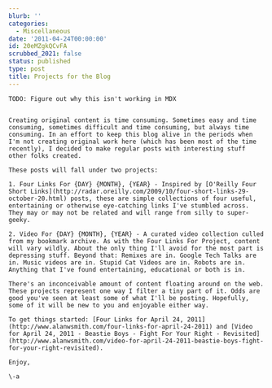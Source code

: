 ```yaml
---
blurb: ''
categories:
  - Miscellaneous
date: '2011-04-24T00:00:00'
id: 20eMZgkQCvFA
scrubbed_2021: false
status: published
type: post
title: Projects for the Blog
---
```


```
TODO: Figure out why this isn't working in MDX


Creating original content is time consuming. Sometimes easy and time consuming, sometimes difficult and time consuming, but always time consuming. In an effort to keep this blog alive in the periods when I'm not creating original work here (which has been most of the time recently), I decided to make regular posts with interesting stuff other folks created.

These posts will fall under two projects:

1. Four Links For {DAY} {MONTH}, {YEAR} - Inspired by [O'Reilly Four Short Links](http://radar.oreilly.com/2009/10/four-short-links-29-october-20.html) posts, these are simple collections of four useful, entertaining or otherwise eye-catching links I've stumbled across. They may or may not be related and will range from silly to super-geeky. 

2. Video For {DAY} {MONTH}, {YEAR} - A curated video collection culled from my bookmark archive. As with the Four Links For Project, content will vary wildly. About the only thing I'll avoid for the most part is depressing stuff. Beyond that: Remixes are in. Google Tech Talks are in. Music videos are in. Stupid Cat Videos are in. Robots are in. Anything that I've found entertaining, educational or both is in.

There's an inconceivable amount of content floating around on the web. These projects represent one way I filter a tiny part of it. Odds are good you've seen at least some of what I'll be posting. Hopefully, some of it will be new to you and enjoyable either way.

To get things started: [Four Links for April 24, 2011](http://www.alanwsmith.com/four-links-for-april-24-2011) and [Video for April 24, 2011 - Beastie Boys - Fight For Your Right - Revisited](http://www.alanwsmith.com/video-for-april-24-2011-beastie-boys-fight-for-your-right-revisited).

Enjoy,

\-a
```
